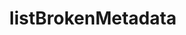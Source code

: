 ---
title: "listBrokenMetadata"
openapi: post /ops/list-broken-metadata
sidebarTitle: /ops/list-broken-metadata
---